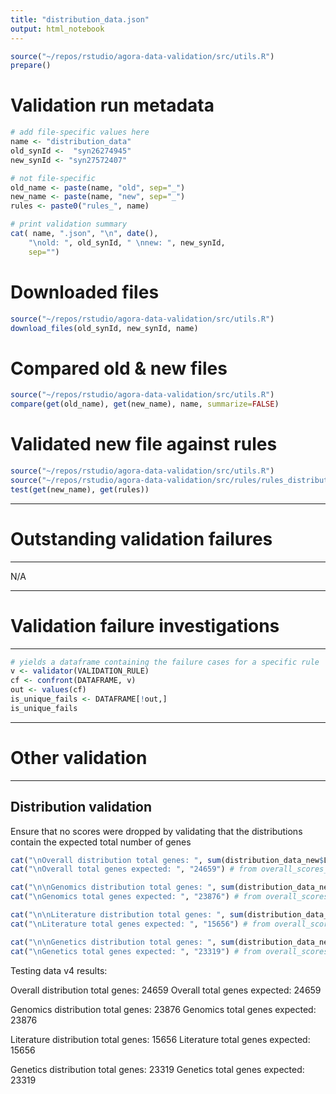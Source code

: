 ```yaml
---
title: "distribution_data.json"
output: html_notebook
---
```


```r
source("~/repos/rstudio/agora-data-validation/src/utils.R")
prepare()
```

# Validation run metadata
```r
# add file-specific values here
name <- "distribution_data"
old_synId <-  "syn26274945" 
new_synId <- "syn27572407"

# not file-specific
old_name <- paste(name, "old", sep="_")
new_name <- paste(name, "new", sep="_")
rules <- paste0("rules_", name)

# print validation summary
cat( name, ".json", "\n", date(),
    "\nold: ", old_synId, " \nnew: ", new_synId,
    sep="")
```

# Downloaded files
```r
source("~/repos/rstudio/agora-data-validation/src/utils.R")
download_files(old_synId, new_synId, name)
```

# Compared old & new files
```r
source("~/repos/rstudio/agora-data-validation/src/utils.R")
compare(get(old_name), get(new_name), name, summarize=FALSE)
```


# Validated new file against rules
```r
source("~/repos/rstudio/agora-data-validation/src/utils.R")
source("~/repos/rstudio/agora-data-validation/src/rules/rules_distribution_data.R")
test(get(new_name), get(rules))
```


***
# Outstanding validation failures
***
N/A

***
# Validation failure investigations
***

```r
# yields a dataframe containing the failure cases for a specific rule
v <- validator(VALIDATION_RULE)
cf <- confront(DATAFRAME, v)
out <- values(cf)
is_unique_fails <- DATAFRAME[!out,]
is_unique_fails
```

***
# Other validation
***

## Distribution validation

Ensure that no scores were dropped by validating that the distributions contain the expected total number of genes



```r
cat("\nOverall distribution total genes: ", sum(distribution_data_new$Logsdon.distribution))
cat("\nOverall total genes expected: ", "24659") # from overall_scores_test.json (AG-407)

cat("\n\nGenomics distribution total genes: ", sum(distribution_data_new$OmicsScore.distribution))
cat("\nGenomics total genes expected: ", "23876") # from overall_scores_test.json (AG-407)

cat("\n\nLiterature distribution total genes: ", sum(distribution_data_new$LiteratureScore.distribution))
cat("\nLiterature total genes expected: ", "15656") # from overall_scores_test.json (AG-407)

cat("\n\nGenetics distribution total genes: ", sum(distribution_data_new$GeneticsScore.distribution))
cat("\nGenetics total genes expected: ", "23319") # from overall_scores_test.json (AG-407)
```

Testing data v4 results:

Overall distribution total genes:  24659
Overall total genes expected:  24659

Genomics distribution total genes:  23876
Genomics total genes expected:  23876

Literature distribution total genes:  15656
Literature total genes expected:  15656

Genetics distribution total genes:  23319
Genetics total genes expected:  23319

